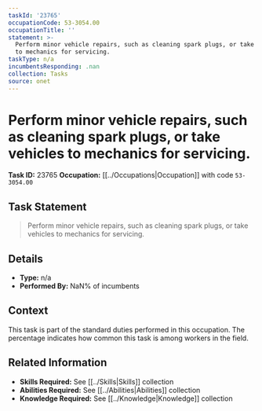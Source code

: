 ```yaml
---
taskId: '23765'
occupationCode: 53-3054.00
occupationTitle: ''
statement: >-
  Perform minor vehicle repairs, such as cleaning spark plugs, or take vehicles
  to mechanics for servicing.
taskType: n/a
incumbentsResponding: .nan
collection: Tasks
source: onet
---
```

# Perform minor vehicle repairs, such as cleaning spark plugs, or take vehicles to mechanics for servicing.

**Task ID:** 23765
**Occupation:** [[../Occupations|Occupation]] with code `53-3054.00`

## Task Statement

> Perform minor vehicle repairs, such as cleaning spark plugs, or take vehicles to mechanics for servicing.

## Details

- **Type:** n/a
- **Performed By:** NaN% of incumbents

## Context

This task is part of the standard duties performed in this occupation. The percentage indicates how common this task is among workers in the field.

## Related Information

- **Skills Required:** See [[../Skills|Skills]] collection
- **Abilities Required:** See [[../Abilities|Abilities]] collection
- **Knowledge Required:** See [[../Knowledge|Knowledge]] collection
